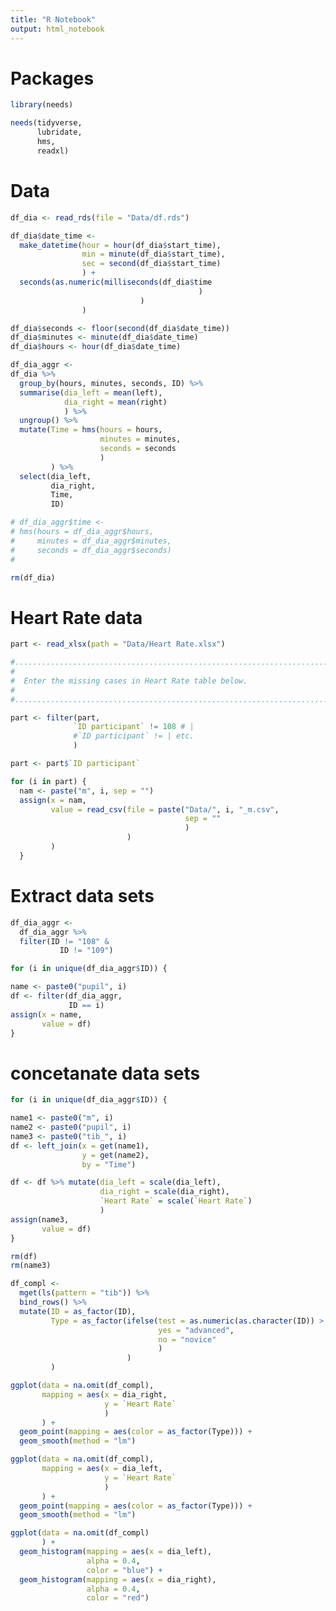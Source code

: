 ```yaml
---
title: "R Notebook"
output: html_notebook
---
```


# Packages

```r
library(needs)

needs(tidyverse,
      lubridate,
      hms,
      readxl)
```


# Data 

```r
df_dia <- read_rds(file = "Data/df.rds")
```

```r
df_dia$date_time <- 
  make_datetime(hour = hour(df_dia$start_time),
                min = minute(df_dia$start_time),
                sec = second(df_dia$start_time)
                ) + 
  seconds(as.numeric(milliseconds(df_dia$time
                                          )
                             )
                )

df_dia$seconds <- floor(second(df_dia$date_time))
df_dia$minutes <- minute(df_dia$date_time)
df_dia$hours <- hour(df_dia$date_time)

df_dia_aggr <- 
df_dia %>% 
  group_by(hours, minutes, seconds, ID) %>%
  summarise(dia_left = mean(left),
            dia_right = mean(right)
            ) %>%
  ungroup() %>%
  mutate(Time = hms(hours = hours,
                    minutes = minutes,
                    seconds = seconds
                    )
         ) %>%
  select(dia_left,
         dia_right,
         Time,
         ID)

# df_dia_aggr$time <- 
# hms(hours = df_dia_aggr$hours,
#     minutes = df_dia_aggr$minutes,
#     seconds = df_dia_aggr$seconds)
# 

rm(df_dia)

```

# Heart Rate data

```r
part <- read_xlsx(path = "Data/Heart Rate.xlsx")

#...............................................................................
#                                                                              .
#  Enter the missing cases in Heart Rate table below.                                       .
#                                                                              .
#...............................................................................

part <- filter(part,
              `ID participant` != 108 # |
              #`ID participant` != | etc.
              )

part <- part$`ID participant`

for (i in part) {
  nam <- paste("m", i, sep = "")
  assign(x = nam, 
         value = read_csv(file = paste("Data/", i, "_m.csv", 
                                       sep = ""
                                       )
                          )
         ) 
  }
```

# Extract data sets

```r
df_dia_aggr <-
  df_dia_aggr %>%
  filter(ID != "108" &
           ID != "109")

for (i in unique(df_dia_aggr$ID)) {

name <- paste0("pupil", i)
df <- filter(df_dia_aggr,
             ID == i)
assign(x = name,
       value = df)  
}
```

# concetanate data sets

```r

for (i in unique(df_dia_aggr$ID)) {

name1 <- paste0("m", i)
name2 <- paste0("pupil", i)
name3 <- paste0("tib_", i)
df <- left_join(x = get(name1),
                y = get(name2),
                by = "Time")

df <- df %>% mutate(dia_left = scale(dia_left),
                    dia_right = scale(dia_right),
                    `Heart Rate` = scale(`Heart Rate`)
                    )
assign(name3,
       value = df)  
}

rm(df)
rm(name3)

```

```r
df_compl <- 
  mget(ls(pattern = "tib")) %>%
  bind_rows() %>%
  mutate(ID = as_factor(ID),
         Type = as_factor(ifelse(test = as.numeric(as.character(ID)) > 200,
                                 yes = "advanced",
                                 no = "novice"
                                 )
                          )
         )
```


```r
ggplot(data = na.omit(df_compl),
       mapping = aes(x = dia_right,
                     y = `Heart Rate`
                     )
       ) +
  geom_point(mapping = aes(color = as_factor(Type))) +
  geom_smooth(method = "lm")

ggplot(data = na.omit(df_compl),
       mapping = aes(x = dia_left,
                     y = `Heart Rate`
                     )
       ) +
  geom_point(mapping = aes(color = as_factor(Type))) +
  geom_smooth(method = "lm")

ggplot(data = na.omit(df_compl)
       ) + 
  geom_histogram(mapping = aes(x = dia_left),
                 alpha = 0.4,
                 color = "blue") +
  geom_histogram(mapping = aes(x = dia_right),
                 alpha = 0.4,
                 color = "red")

```

